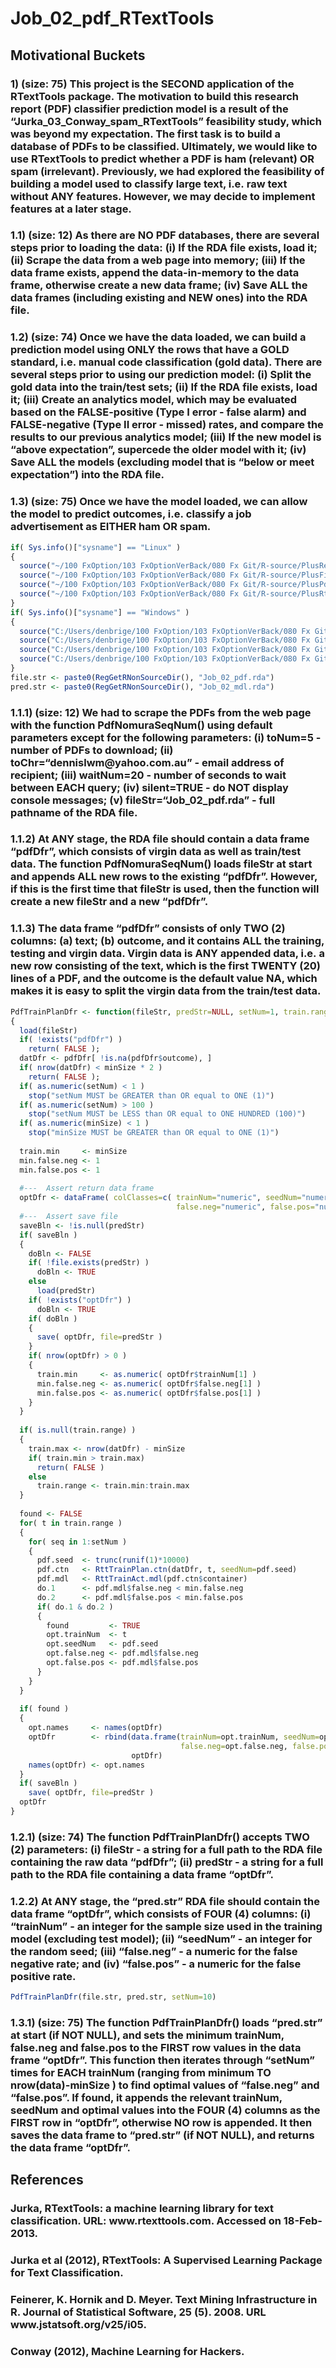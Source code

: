 Job_02_pdf_RTextTools
==================================================================================================================================
## Motivational Buckets
### 1) (size: 75) This project is the SECOND application of the RTextTools package. The motivation to build this research report (PDF) classifier prediction model is a result of the "Jurka_03_Conway_spam_RTextTools" feasibility study, which was beyond my expectation. The first task is to build a database of PDFs to be classified. Ultimately, we would like to use RTextTools to predict whether a PDF is ham (relevant) OR spam (irrelevant). Previously, we had explored the feasibility of building a model used to classify large text, i.e. raw text without ANY features. However, we may decide to implement features at a later stage.
### 1.1) (size: 12) As there are NO PDF databases, there are several steps prior to loading the data: (i) If the RDA file exists, load it; (ii) Scrape the data from a web page into memory; (iii) If the data frame exists, append the data-in-memory to the data frame, otherwise create a new data frame; (iv) Save ALL the data frames (including existing and NEW ones) into the RDA file. 
### 1.2) (size: 74) Once we have the data loaded, we can build a prediction model using ONLY the rows that have a GOLD standard, i.e. manual code classification (gold data). There are several steps prior to using our prediction model: (i) Split the gold data into the train/test sets; (ii) If the RDA file exists, load it; (iii) Create an analytics model, which may be evaluated based on the FALSE-positive (Type I error - false alarm) and FALSE-negative (Type II error - missed) rates, and compare the results to our previous analytics model; (iii) If the new model is "above expectation", supercede the older model with it; (iv) Save ALL the models (excluding model that is "below or meet expectation") into the RDA file.
### 1.3) (size: 75) Once we have the model loaded, we can allow the model to predict outcomes, i.e. classify a job advertisement as EITHER ham OR spam. 

```r
if( Sys.info()["sysname"] == "Linux" )
{
  source("~/100 FxOption/103 FxOptionVerBack/080 Fx Git/R-source/PlusReg.R", echo=FALSE)
  source("~/100 FxOption/103 FxOptionVerBack/080 Fx Git/R-source/PlusFile.R", echo=FALSE)
  source("~/100 FxOption/103 FxOptionVerBack/080 Fx Git/R-source/PlusPdf.R", echo=FALSE)
  source("~/100 FxOption/103 FxOptionVerBack/080 Fx Git/R-source/PlusRtt.R", echo=FALSE)
}
if( Sys.info()["sysname"] == "Windows" )
{
  source("C:/Users/denbrige/100 FxOption/103 FxOptionVerBack/080 Fx Git/R-source/PlusReg.R", echo=FALSE)
  source("C:/Users/denbrige/100 FxOption/103 FxOptionVerBack/080 Fx Git/R-source/PlusFile.R", echo=FALSE)
  source("C:/Users/denbrige/100 FxOption/103 FxOptionVerBack/080 Fx Git/R-source/PlusPdf.R", echo=FALSE)
  source("C:/Users/denbrige/100 FxOption/103 FxOptionVerBack/080 Fx Git/R-source/PlusRtt.R", echo=FALSE)
}
file.str <- paste0(RegGetRNonSourceDir(), "Job_02_pdf.rda")
pred.str <- paste0(RegGetRNonSourceDir(), "Job_02_mdl.rda")
```
### 1.1.1) (size: 12) We had to scrape the PDFs from the web page with the function PdfNomuraSeqNum() using default parameters except for the following parameters: (i) toNum=5 - number of PDFs to download; (ii) toChr="dennislwm@yahoo.com.au" - email address of recipient; (iii) waitNum=20 - number of seconds to wait between EACH query; (iv) silent=TRUE - do NOT display console messages; (v) fileStr="Job_02_pdf.rda" - full pathname of the RDA file.
### 1.1.2) At ANY stage, the RDA file should contain a data frame "pdfDfr", which consists of virgin data as well as train/test data. The function PdfNomuraSeqNum() loads fileStr at start and appends ALL new rows to the existing "pdfDfr". However, if this is the first time that fileStr is used, then the function will create a new fileStr and a new "pdfDfr".
### 1.1.3) The data frame "pdfDfr" consists of only TWO (2) columns: (a) text; (b) outcome, and it contains ALL the training, testing and virgin data. Virgin data is ANY appended data, i.e. a new row consisting of the text, which is the first TWENTY (20) lines of a PDF, and the outcome is the default value NA, which makes it is easy to split the virgin data from the train/test data.

```r
PdfTrainPlanDfr <- function(fileStr, predStr=NULL, setNum=1, train.range=NULL, minSize=10)
{
  load(fileStr)
  if( !exists("pdfDfr") ) 
    return( FALSE );
  datDfr <- pdfDfr[ !is.na(pdfDfr$outcome), ]
  if( nrow(datDfr) < minSize * 2 ) 
    return( FALSE );
  if( as.numeric(setNum) < 1 )
    stop("setNum MUST be GREATER than OR equal to ONE (1)")
  if( as.numeric(setNum) > 100 )
    stop("setNum MUST be LESS than OR equal to ONE HUNDRED (100)")
  if( as.numeric(minSize) < 1 )
    stop("minSize MUST be GREATER than OR equal to ONE (1)")
  
  train.min     <- minSize
  min.false.neg <- 1
  min.false.pos <- 1
  
  #---  Assert return data frame
  optDfr <- dataFrame( colClasses=c( trainNum="numeric", seedNum="numeric",
                                     false.neg="numeric", false.pos="numeric"), nrow=0 )
  #---  Assert save file  
  saveBln <- !is.null(predStr)
  if( saveBln )
  {
    doBln <- FALSE
    if( !file.exists(predStr) )
      doBln <- TRUE
    else
      load(predStr)
    if( !exists("optDfr") )
      doBln <- TRUE
    if( doBln )
    {
      save( optDfr, file=predStr )  
    }
    if( nrow(optDfr) > 0 )
    {
      train.min     <- as.numeric( optDfr$trainNum[1] )
      min.false.neg <- as.numeric( optDfr$false.neg[1] )
      min.false.pos <- as.numeric( optDfr$false.pos[1] )
    }
  }
  
  if( is.null(train.range) )
  {
    train.max <- nrow(datDfr) - minSize
    if( train.min > train.max)
      return( FALSE )
    else
      train.range <- train.min:train.max
  }
  
  found <- FALSE
  for( t in train.range )
  {
    for( seq in 1:setNum )
    {
      pdf.seed  <- trunc(runif(1)*10000)
      pdf.ctn   <- RttTrainPlan.ctn(datDfr, t, seedNum=pdf.seed)
      pdf.mdl   <- RttTrainAct.mdl(pdf.ctn$container)
      do.1      <- pdf.mdl$false.neg < min.false.neg
      do.2      <- pdf.mdl$false.pos < min.false.pos
      if( do.1 & do.2 )
      {
        found         <- TRUE
        opt.trainNum  <- t
        opt.seedNum   <- pdf.seed
        opt.false.neg <- pdf.mdl$false.neg
        opt.false.pos <- pdf.mdl$false.pos
      }
    }
  }
  
  if( found )
  {
    opt.names     <- names(optDfr)
    optDfr        <- rbind(data.frame(trainNum=opt.trainNum, seedNum=opt.seedNum,
                                      false.neg=opt.false.neg, false.pos=opt.false.pos),
                           optDfr)
    names(optDfr) <- opt.names
  }
  if( saveBln )
    save( optDfr, file=predStr )  
  optDfr
}
```
### 1.2.1) (size: 74) The function PdfTrainPlanDfr() accepts TWO (2) parameters: (i) fileStr - a string for a full path to the RDA file containing the raw data "pdfDfr"; (ii) predStr - a string for a full path to the RDA file containing a data frame "optDfr".
### 1.2.2) At ANY stage, the "pred.str" RDA file should contain the data frame "optDfr", which consists of FOUR (4) columns: (i) "trainNum" - an integer for the sample size used in the training model (excluding test model); (ii) "seedNum" - an integer for the random seed; (iii) "false.neg" - a numeric for the false negative rate; and (iv) "false.pos" - a numeric for the false positive rate. 

```r
PdfTrainPlanDfr(file.str, pred.str, setNum=10)
```
### 1.3.1) (size: 75) The function PdfTrainPlanDfr() loads "pred.str" at start (if NOT NULL), and sets the minimum trainNum, false.neg and false.pos to the FIRST row values in the data frame "optDfr". This function then iterates through "setNum" times for EACH trainNum (ranging from minimum TO nrow(data)-minSize ) to find optimal values of "false.neg" and "false.pos". If found, it appends the relevant trainNum, seedNum and optimal values into the FOUR (4) columns as the FIRST row in "optDfr", otherwise NO row is appended. It then saves the data frame to "pred.str" (if NOT NULL), and returns the data frame "optDfr".

## References
### Jurka, RTextTools: a machine learning library for text classification. URL: www.rtexttools.com. Accessed on 18-Feb-2013.
### Jurka et al (2012), RTextTools: A Supervised Learning Package for Text Classification.
### Feinerer, K. Hornik and D. Meyer. Text Mining Infrastructure in R. Journal of Statistical Software, 25 (5). 2008. URL www.jstatsoft.org/v25/i05.
### Conway (2012), Machine Learning for Hackers.